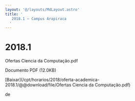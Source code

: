 ```yaml
---
layout: '@/layouts/MdLayout.astro'
title: '
   2018.1 — Campus Arapiraca
  '
---
```




2018.1
======











 Ofertas Ciencia da Computação.pdf
   

 Documento PDF
 (12.0KB)
 

[Baixar](/cpt/horarios/2018/oferta-academica-2018.1/@@download/file/Ofertas Ciencia da Computação.pdf) 



























 de
 

















